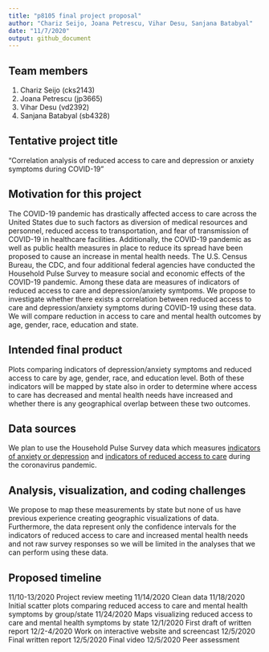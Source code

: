 ```yaml
---
title: "p8105 final project proposal"
author: "Chariz Seijo, Joana Petrescu, Vihar Desu, Sanjana Batabyal"
date: "11/7/2020"
output: github_document
---
```


## Team members

1. Chariz Seijo (cks2143)
2. Joana Petrescu (jp3665)
3. Vihar Desu (vd2392)
4. Sanjana Batabyal (sb4328)

## Tentative project title

"Correlation analysis of reduced access to care and depression or anxiety symptoms during COVID-19"

## Motivation for this project

The COVID-19 pandemic has drastically affected access to care across the United States due to such factors as diversion of medical resources and personnel, reduced access to transportation, and fear of transmission of COVID-19 in healthcare facilities. Additionally, the COVID-19 pandemic as well as public health measures in place to reduce its spread have been proposed to cause an increase in mental health needs. The U.S. Census Bureau, the CDC, and four additional federal agencies have conducted the Household Pulse Survey to measure social and economic effects of the COVID-19 pandemic. Among these data are measures of indicators of reduced access to care and depression/anxiety symtpoms. We propose to investigate whether there exists a correlation between reduced access to care and depression/anxiety symptoms during COVID-19 using these data. We will compare reduction in access to care and mental health outcomes by age, gender, race, education and state.

## Intended final product

Plots comparing indicators of depression/anxiety symptoms and reduced access to care by age, gender, race, and education level. Both of these indicators will be mapped by state also in order to determine where access to care has decreased and mental health needs have increased and whether there is any geographical overlap between these two outcomes.

## Data sources

We plan to use the Household Pulse Survey data which measures [indicators of anxiety or depression](https://healthdata.gov/dataset/indicators-anxiety-or-depression-based-reported-frequency-symptoms-during-last-7-days) and [indicators of reduced access to care](https://healthdata.gov/dataset/indicators-reduced-access-care-due-coronavirus-pandemic-during-last-4-weeks) during the coronavirus pandemic.

## Analysis, visualization, and coding challenges

We propose to map these measurements by state but none of us have previous experience creating geographic visualizations of data. Furthermore, the data represent only the confidence intervals for the indicators of reduced access to care and increased mental health needs and not raw survey responses so we will be limited in the analyses that we can perform using these data.

## Proposed timeline

11/10-13/2020 Project review meeting
11/14/2020 Clean data
11/18/2020 Initial scatter plots comparing reduced access to care and mental health symptoms by group/state
11/24/2020 Maps visualizing reduced access to care and mental health symptoms by state
12/1/2020 First draft of written report
12/2-4/2020 Work on interactive website and screencast
12/5/2020 Final written report
12/5/2020 Final video
12/5/2020 Peer assessment

